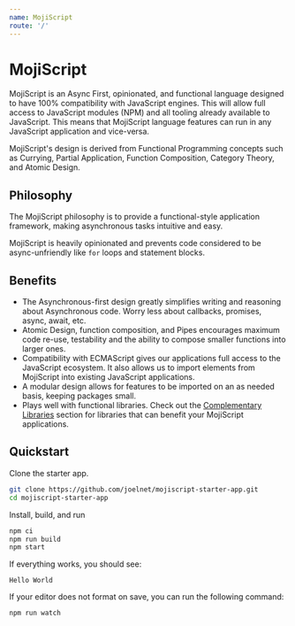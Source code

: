 ```yaml
---
name: MojiScript
route: '/'
---
```


# MojiScript

MojiScript is an Async First, opinionated, and functional language designed to have 100% compatibility with JavaScript engines. This will allow full access to JavaScript modules (NPM) and all tooling already available to JavaScript. This means that MojiScript language features can run in any JavaScript application and vice-versa.

MojiScript's design is derived from Functional Programming concepts such as Currying, Partial Application, Function Composition, Category Theory, and Atomic Design.

## Philosophy

The MojiScript philosophy is to provide a functional-style application framework, making asynchronous tasks intuitive and easy.

MojiScript is heavily opinionated and prevents code considered to be async-unfriendly like `for` loops and statement blocks.

## Benefits

- The Asynchronous-first design greatly simplifies writing and reasoning about Asynchronous code. Worry less about callbacks, promises, async, await, etc.
- Atomic Design, function composition, and Pipes encourages maximum code re-use, testability and the ability to compose smaller functions into larger ones.
- Compatibility with ECMAScript gives our applications full access to the JavaScript ecosystem. It also allows us to import elements from MojiScript into existing JavaScript applications.
- A modular design allows for features to be imported on an as needed basis, keeping packages small.
- Plays well with functional libraries. Check out the [Complementary Libraries](#complementary-libraries) section for libraries that can benefit your MojiScript applications.

## Quickstart

Clone the starter app.

```bash
git clone https://github.com/joelnet/mojiscript-starter-app.git
cd mojiscript-starter-app
```

Install, build, and run

```bash
npm ci
npm run build
npm start
```

If everything works, you should see:

```
Hello World
```

If your editor does not format on save, you can run the following command:

```bash
npm run watch
```
